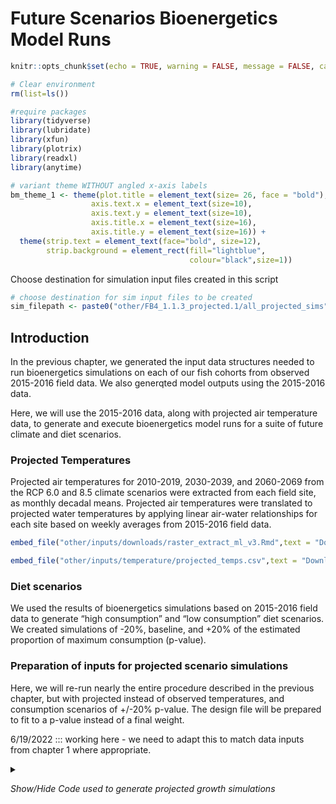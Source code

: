 # Future Scenarios Bioenergetics Model Runs

```r
knitr::opts_chunk$set(echo = TRUE, warning = FALSE, message = FALSE, cache=TRUE, collapse=TRUE)
```

```r
# Clear environment
rm(list=ls())

#require packages
library(tidyverse)
library(lubridate)
library(xfun)
library(plotrix)
library(readxl)
library(anytime)

# variant theme WITHOUT angled x-axis labels
bm_theme_1 <- theme(plot.title = element_text(size= 26, face = "bold"),        # plot title
                  axis.text.x = element_text(size=10),
                  axis.text.y = element_text(size=10),                       # x axis text
                  axis.title.x = element_text(size=16),                      # x axis title
                  axis.title.y = element_text(size=16)) +                    # y axis title
  theme(strip.text = element_text(face="bold", size=12),
        strip.background = element_rect(fill="lightblue", 
                                        colour="black",size=1)) 

```

Choose destination for simulation input files created in this script
```r
# choose destination for sim input files to be created
sim_filepath <- paste0("other/FB4_1.1.3_projected.1/all_projected_sims")

```


## Introduction

In the previous chapter, we generated the input data structures needed to run bioenergetics simulations on each of our fish cohorts from observed 2015-2016 field data. We also generqted model outputs using the 2015-2016 data.

Here, we will use the 2015-2016 data, along with projected air temperature data, to generate and execute bioenergetics model runs for a suite of future climate and diet scenarios.

### Projected Temperatures

Projected air temperatures for 2010-2019, 2030-2039, and 2060-2069 from the RCP 6.0 and 8.5 climate scenarios were extracted from each field site, as monthly decadal means. Projected air temperatures were translated to projected water temperatures by applying linear air-water relationships for each site based on weekly averages from 2015-2016 field data.

```r
embed_file("other/inputs/downloads/raster_extract_ml_v3.Rmd",text = "Download draft of methods used to generate projected water temperatures")

```

```r
embed_file("other/inputs/temperature/projected_temps.csv",text = "Download projected air and water temperatures")
```


### Diet scenarios 

We used the results of bioenergetics simulations based on 2015-2016 field data to generate "high consumption" and "low consumption" diet scenarios. We created simulations of -20%, baseline, and +20% of the estimated proportion of maximum consumption (p-value).


### Preparation of inputs for projected scenario simulations

Here, we will re-run nearly the entire procedure described in the previous chapter, but with projected instead of observed temperatures, and consumption scenarios of +/-20% p-value. The design file will be prepared to fit to a p-value instead of a final weight.

6/19/2022 ::: working here - we need to adapt this to match data inputs from chapter 1 where appropriate.

<details>

<summary>

*Show/Hide Code used to generate projected growth simulations*

</summary>


<br>

Choose destination for simulation input files created in this script
```r
# choose destination for sim input files to be created
sim_filepath <- "kenai_juv_salmon_growth_analyses/other/FB4_1.1.3_projected"

```


#### Temperature

Import projected daily mean temperatures for each site/year from google sheet output of "air_water_temps.Rmd"

```r

# 6/19/2022 - from a coding standpoint, re-running all this old code is an atrocious choice. Proceeding as such due to time constraints.


# import daily mean site temperatures
## we will use this structure to match to our projected temps, removing 2015-2016 temperatures later
daily_mean_temps <- read.csv("other/inputs/temperature/observed_water_temp/daily_temp_metrics.csv") %>%
  select(Stream_Name,Site,year,Date,doy,daily_avg_temp) %>% 
  rename(site = Site) %>%
  transform(year = as.factor(year)) %>%
  mutate(month = month(Date)) 

# Projected temperatures are at scale of month/decade/site.  We need to get a projected temp associated w/ each SimDay in present-day sim structure.

# read in projected water temperatures
projected_temps <- read.csv("other/inputs/temperature/projected_temps.csv") %>%
  # remove unneeded columns
  select(-X,-proj_air_Temp_C,-sens_slope,-sens_int,-r_sq,-n_weeks) %>%
  # fix scenario name column
  transform(scenario = str_replace(scenario,"sres","")) %>%
  # select
  select(scenario,decade,month,Site,proj_h2o_Temp_C) %>%
  rename(site = Site) %>%
  # calculate decadal averages for each site/month
  group_by(scenario,decade,site,month) %>%
  summarise(proj_dec_h2o_Temp = mean(proj_h2o_Temp_C),
            h2o_se = std.error(proj_h2o_Temp_C, na.rm = T)) %>%
  mutate(scenario_period = paste0(scenario,"_",decade))


# join projected temperatures to dataframe used for present-day temps
daily_mean_temps <- left_join(daily_mean_temps,projected_temps,by = c("site","month")) %>%
  # replace present-day temperatures with future projected temperatures
  select(-daily_avg_temp) %>%
  select(scenario_period,Stream_Name,site,year,Date,doy,proj_dec_h2o_Temp) %>%
  rename(daily_avg_temp = proj_dec_h2o_Temp)

# temperature dataframe now contains daily inputs from projected/downsacaled temperatures!

# what is the final day with daily air temperature inputs common  to all sites among both years?
z <- daily_mean_temps %>%
  group_by(site,year) %>%
  summarise(min_date = min(Date),
            max_date = max(Date)) %>%
  ungroup() %>%
  summarise(max_mindate = max(min_date),
            min_maxdate = min(max_date))

# julian day with air tempeature inputs common to all sites among both years
yday(z$max_mindate)
yday(z$min_maxdate)

```

Day 232 (Aug 20th) is the latest date with air temperature inputs common to both years

<br>

#### Diet Inputs

For scenarios involving future projections, we will use the same wet masses of prey items calculated in the previous chapter (2015-2016 growth simulations). 


```r
# download wet mass of each prey item assigned to each fish
dir <- "other/outputs/fish_prey_wet_mass.csv"
diet <- read.csv(dir)
embed_file(dir,text = "Download full table of prey wet mass from each fish")
```

<br>

### Define scale of diet and growth input pooling/segregation

We will group fish growth simulation inputs at the space/time scale of:

-   Individual River (pool data among sites within each river)

-   Species (segregate Chinook vs coho)

-   Fish age (age 0 vs 1)


Diet data is pooled at the scale of spp, age, watershed.

For example, an individual cohort of fish could be "Beaver Creek Age 1 Coho" for each simulation (diet/climate)

<details>

<summary>

*Show/Hide Code*

</summary>

```r

#create sum of pooled prey DM for each prey category by fish species and sample event 
wm_sum_by_event <- diet %>%
  
  # choose level of diet input segregation here
  group_by(
    #year,
    #Hydrologic.Segment,
    #season,
    river,
    spp,
    PreyCategory_ED,
    age) %>%
  summarise(sum(wm_mg)) %>%
  rename(wm_sum =`sum(wm_mg)`) %>%
  spread(PreyCategory_ED,wm_sum) %>%
  rowwise() %>%
  # create column for summed dry mass of all prey categories
  mutate(wm_tot = sum(InvertTerrestrial,
                      InvertAquatic_AqOrigin,
                      InvertTerrestrial_AqOrigin,
                      FishEggs,    
                      SalmonEggs, 
                      na.rm = TRUE)) %>%
  mutate(FishEggs = FishEggs/wm_tot,
         # change prey quantities to relative proportions by category
         InvertAquatic_AqOrigin = InvertAquatic_AqOrigin/wm_tot,  
         InvertTerrestrial = InvertTerrestrial/wm_tot,
         InvertTerrestrial_AqOrigin = InvertTerrestrial_AqOrigin/wm_tot,
         SalmonEggs = SalmonEggs/wm_tot) %>%
  rename(Stream_Name = river) %>%
  select(-wm_tot) %>%
  # show only 3 decimal places
  mutate(across(where(is.numeric), round, 3))

```

</details>

<br>

```r
write.csv(wm_sum_by_event,"other/outputs/diet/wet_mass_diet_proportions.csv",row.names = F)

embed_file("other/outputs/diet/wet_mass_diet_proportions.csv",text = "Download wet mass diet proportions by prey category for each fish cohort.")
```

<br>


##### d.) Define temporal extents of simulations
```r
# Define temporal extents of proposed simulations

# NOTE 1/22/18: this code also exists as a script at "/Users/bmeyer/Google Drive/Thesis/R Analysis/Thesis Analyses R Project/Overall_scripts_2015_2016/sampling_periods.R".  Attempted to just source("\path") this script in to the markdown document but, 'source' function prevents knitting through markdown for some reason.  

# define locations of needed spreadsheets w/ diet data
SCTC2015 <- "other/inputs/diet_size_other/2015 EPSCoR SCTC.xlsx"
SCTC2016 <- "other/inputs/diet_size_other/2016_EPSCoR_Aquatic_Ecology_Database.xlsx"

############
#
# 2015
#
###########

#read in specific worksheet containing fishing data
effort2015 <- read_excel(SCTC2015, sheet ="B Fishing Data",skip=2) %>%
  #rename needed columns  
  rename(site.id=Site_ID,
         sample.event=Sample_Event) %>%
  
  #select desired columns
  select(site.id,Reach,River,sample.event,sample.event.num,deploy_dt,collect_dt) %>%
  
  #filter out blanks
  filter(!is.na(sample.event)) %>%
  
  # transform columns to desired classes
  transform(site.id=as.factor(site.id),
            sample.event=as.factor(sample.event),
            sample.event.num=as.factor(sample.event.num)) 


###################
#
# 2016
#
###################

#read in specific worksheet containing fishing data
effort2016 <- read_excel(SCTC2016, sheet = "B Fishing Data",skip=2) %>%
  
  #rename needed columns  
  rename(site.id=Site_ID,
         sample.event=Sample_Event) %>%
  
  #select desired columns
  select(site.id,Reach,River,sample.event,sample.event.num,deploy_dt,collect_dt) %>%
  
  #filter our blanks
  filter(!is.na(sample.event)) %>%
  
  # transform columns to desired classes
  transform(site.id=as.factor(site.id),
            sample.event=as.factor(sample.event),
            sample.event.num=as.factor(sample.event.num)) 


# bind 2015 & 2016 data; format datetimes
effort <- bind_rows(effort2015,effort2016) %>%
  transform(collect_dt = anytime(collect_dt),
            deploy_dt = anytime(deploy_dt)) %>%
  mutate(year = year(collect_dt)) %>%
  mutate(site = paste(Reach,River)) %>%
  filter(site != "Upper Ptarmigan Creek")

rm(effort2015,effort2016)
```

<br> HERE

B.) Simulation extents segregated by site
```r

# Define Temporal Extents of proposed simulations 

# "Simulation" temporal extent 
# Time period from first date of each season to first date of following season
## (for projected sims, earliest sample date between both years to latest sample date)

# prepare data to tibble form
sim_extents_by_site <- effort %>% 
  group_by(River,site, year,sample.event,sample.event.num) %>% 
  nest() %>% 
  mutate(season.start = map_dbl(data, ~min(.$deploy_dt)),
         season.end = map_dbl(data, ~min(.$deploy_dt))
         ) %>%
  transform(season.start = anytime(season.start),
            season.end = anytime(season.end)) %>%
  arrange(site,year,sample.event) 

# prepare data such that end of one season is beginning of next
t15 <- sim_extents_by_site %>% 
  filter(year == 2015) %>%
  mutate(season.end_x = lead(season.end)) %>%
  select(-season.end) %>%
  arrange(River,year,sample.event)

t16 <- sim_extents_by_site %>% 
  filter(year == 2016) %>%
  mutate(season.end_x = lead(season.end)) %>%
  select(-season.end) %>%
  arrange(River,year,sample.event)

# prepare data such that final season of each year has duration of 30 days.
# 2015 had 3 seasons, 2016 had 4 seasons.

t_end15 <- t15 %>%
  filter(sample.event.num == 3) %>%
  mutate(season.end = season.start + days(30)) %>%
  select(-season.end_x)

t_end16 <- t16 %>%
  filter(sample.event.num == 4) %>%
  mutate(season.end = season.start + days(30)) %>%
  select(-season.end_x)

t_end15_1 <- t15 %>%
  filter(sample.event.num != 3) %>%
  rename(season.end = season.end_x)

t_end16_1 <- t16 %>%
  filter(sample.event.num != 4) %>%
  rename(season.end = season.end_x) %>%
  filter(sample.event != "MPC-2016-3")

# NOTE: there was no 4th visit in 2016 to Middle Ptarmigan Creek due to logistical reasons and low CPUE.  Final season temporal extent is manually assigned here
mpc_2016_3 <- t16 %>%
  filter(sample.event == "MPC-2016-3") %>%
  select(-season.end_x) %>%
  mutate(season.end = season.start + days(30))

# final version of simulation extents
sim_extents_by_site <- bind_rows(t_end15_1,t_end15,t_end16_1,t_end16,mpc_2016_3) %>%
  rename(Stream_Name = River,
         sim.start = season.start,
         sim.end = season.end) %>%
  transform(year = as.factor(year)) %>%
  mutate(season = fct_recode(as.factor(sample.event.num), #code sampling events as seasons
                             "Early Summer"="1", 
                             "Mid-Summer" = "2",
                             "Late Summer" ="3",
                             "Fall" = "4")) %>%
  select(-data) %>%
  mutate(days = round(sim.end - sim.start))

# remove temporary objects
rm(t_end15,t_end15_1,t_end16,t_end16_1,mpc_2016_3)

# 6/4/19 edits: get duration of days from earliest to latest doy site visits
sim_extents_by_stream1 <- sim_extents_by_site %>%
  group_by(Stream_Name,site) %>%
  mutate(sim.start.doy = yday(sim.start),
         sim.end.doy = yday(sim.end)) %>%
  summarise(sim.start1 = min(sim.start.doy),
            sim.end1 = max(sim.end.doy)) %>%
  mutate(days = sim.end1 - sim.start1) %>%
  rename(sim.start = sim.start1,
         sim.end = sim.end1)

```

<br>

```r
# match temporal extent of simulated diet proportion data to simulation date if it exists. 
diet_prop_seasons <- left_join(wm_sum_by_event,sim_extents_by_stream1) %>%
  #select(-`<NA>`) %>%
  transform(days = as.double(days))

```

<br>

We want each sim to be the duration of earliest site visit to latest site visit, and for diet props to be the mean of all sample events for that drainage by spp/age.

```r

# extend diet props down length of season
# diet proportions are static throughout season for now, can consider other approaches later
sim_diet_days <- diet_prop_seasons[rep(seq_len(nrow(diet_prop_seasons)),diet_prop_seasons[,"days"]), ]

# add a row # ("SimDay") per row within each desired sim group, 
sim_diet_days <- sim_diet_days %>%
  mutate(sim_name = paste0(site,"_",
                           spp,"_",
                           "Age","_",
                           age)) %>%
  group_by(sim_name) %>%
  mutate(SimDay = row_number()) 

```

<br>



```r
# In the following chapter, we will need a way to match up the generic sim temporal extent data (Day 1 --> Day Y) with the actual julian days (Day X --> Day Y). Here we will export such a csv table for later use.

sim_days_tbl <- sim_diet_days %>%
  select(sim.start,sim.end,sim_name,SimDay)
write.csv(sim_days_tbl,"other/outputs/sim_days_tbl.csv", row.names = F)

```




```r
# join daily mean temperatures with diet proportions

# 1.) create sim_diet_days object with identical diet props for each iteration of scenario_decade

sim_diet_days_2030_rcp60 <- sim_diet_days %>%
  mutate(scenario_period = "rcp60_2030_2039")

sim_diet_days_2030_rcp85 <- sim_diet_days %>%
  mutate(scenario_period = "rcp85_2030_2039")

sim_diet_days_2060_rcp60 <- sim_diet_days %>%
  mutate(scenario_period = "rcp60_2060_2069")

sim_diet_days_2060_rcp85 <- sim_diet_days %>%
  mutate(scenario_period = "rcp85_2060_2069")

sim_diet_days_2010_rcp60 <- sim_diet_days %>%
  mutate(scenario_period = "rcp60_2010_2019")

sim_diet_days_2010_rcp85 <- sim_diet_days %>%
  mutate(scenario_period = "rcp85_2010_2019")

sim_diet_days <- bind_rows(sim_diet_days_2030_rcp60,
               sim_diet_days_2030_rcp85,
               sim_diet_days_2060_rcp60,
               sim_diet_days_2060_rcp85,
               sim_diet_days_2010_rcp60,
               sim_diet_days_2010_rcp85) %>%
  # create doy column
  mutate(doy = sim.start + SimDay)


# we only need one year of the dataframe "daily_mean_temps"
daily_mean_temps <- daily_mean_temps %>%
  mutate(year = year(Date)) %>%
  filter(year == 2016) %>%
  select(-year) %>%
  mutate_all(funs(str_replace(., "_2010", "_2010_2019"))) %>%
  mutate_all(funs(str_replace(., "_2030", "_2030_2039"))) %>%
  mutate_all(funs(str_replace(., "_2060", "_2060_2069"))) %>%
  transform(doy = as.numeric(doy))


```




```r

# join downscaled/projected temps to diet data frame

## first: prepare projected temperatures to be joined by MONTH instead of day, so that temporal extent of temps and diet data can match
daily_mean_temps %<>%
  mutate(month = month(Date)) %>%
  select(-Date,-doy) %>%
  distinct()

## next: prep sim_diet_days to be joined to projected temps by month
## we need sim_diet_days to retain a date so we can extract a month
## create month column
library(magrittr)

sim_diet_days %<>%
  mutate(date = as.Date(doy,origin = as.Date("2015-01-01")),
         month = month(date),
         doy = yday(date)) %>%
  select(-doy,-date)

## join diet data and projected temp data
sim_diet_days  <- left_join(sim_diet_days,daily_mean_temps, by=c("site",
                                                                 "scenario_period",
                                                                 "month",
                                                                 "Stream_Name")) %>%
  rename(avg_temp = daily_avg_temp) %>%
  # eliminate instances where paired diet data does not exist with temp data
  filter(!is.na(avg_temp))

# remove extraneous dfs
rm(sim_diet_days_2030_rcp60, sim_diet_days_2030_rcp85, sim_diet_days_2060_rcp60, sim_diet_days_2060_rcp85, sim_diet_days_2010_rcp60, sim_diet_days_2010_rcp85)

```


On 6/24/2022 when attempting to use FB4 v1.1.3 to run projected simulations, the app will not proceed after simulation #18. The reason appears to be that within some main input folders, there is a mismatch between the extent of diet sim data and temp sim data. We want to get these two temporal extents to match... 

These instances occur because in some cases observed water/air temp data did not extend in to late summer, whereas projected data can.

Modified/resolved 6/24/2022, joined diet to data by month instead of day.

```r
# export table of diet proportions for each cohort for table 2 in ms
diet_prop_tbl <- sim_diet_days %>%
  ungroup() %>%
  filter(age != 2) %>%
  select(Stream_Name,spp,age,
         FishEggs,InvertAquatic_AqOrigin,
         InvertTerrestrial,InvertTerrestrial_AqOrigin,
         SalmonEggs) %>%
  distinct()

# export table
write.csv(diet_prop_tbl,"other/outputs/diet_props_tbl2.csv",row.names = F)
```




```r

 # arrange and rename columns to format identical as in "InputFileTemplate" for bioenergetics modeling
sim_diet_days <- sim_diet_days %>%
  rename(diet1 = FishEggs,
         diet2 = InvertAquatic_AqOrigin,
         diet3 = InvertTerrestrial,
         diet4 = InvertTerrestrial_AqOrigin,
         diet5 = SalmonEggs,
         Temp = avg_temp) %>%
  # add in blank columns 7-10 to match InputFileTemplate format
  mutate(diet6 = 0,
         diet7 = 0,
         diet8 = 0,
         diet9 = 0,
         diet10 = 0) %>%
  # select desired columns  
  select(SimDay,Temp,
         contains("Diet"),
         sim_name,spp,scenario_period) %>%
  # ensure that list of dataframes and list of dataframe names match up order in next step
  arrange(sim_name) %>%
  # round decimals to two digits
  mutate_if(is.numeric, funs(round(., 1))) %>%
  # filter out simulation days with no temperature data; trim lengths of sims to days w/ sims
  filter(!is.na(Temp)) 
  
#replace all NA's with 0's
sim_diet_days[is.na(sim_diet_days)] <- 0

# eliminate simulations where diet inputs are all zeros (not possible to run a simulation)
# a.) create dataframe that conatins sim names with zero diet content
#zero_sims <- sim_diet_days %>%
# select(-spp) %>%
#  group_by(sim_name) %>% 
#  #summarise_each(funs(sum)) %>%
#  # sum across columns with diet proportions
#  mutate(sum = select(diet1,diet2) %>% apply(1, sum, na.rm=TRUE))
#  mutate(diet_prop_sum = rowSums(diet1,diet2,diet3,diet4,diet5,diet6,diet7,diet8,diet9,diet10, na.rm = T)) %>%
#  select(sim_name, diet_prop_sum) %>%
  # filter to create dataframe of simulations with zero diet content
#  filter(diet_prop_sum == 0)



# export names of simulations with zero diet mass to google sheet for later reference

# code below hastagged out b/c there are already no samples included w/ zero diet mass

## remove any existing googlesheet resulting from previous runs of this script
#zero_sims_gs <- gs_title("zero_diet_mass_sims")
#gs_delete(zero_sims_gs)
## write new sheet with data
#gs_new("zero_diet_mass_sims", input = zero_sims)

# b.) use above table to remove simulatins with zero diet content
#sim_diet_days <- anti_join(sim_diet_days,zero_sims)

# correct SimDay assignment column...
sim_diet_days <- sim_diet_days %>%
  select(-SimDay) %>%
  group_by(sim_name,scenario_period,spp) %>%
  mutate(SimDay = row_number()) %>%
  # arrange columns in desired order
    select(SimDay,Temp,diet1,diet2,diet3,diet4,diet5,diet6,diet7,diet8,diet9,diet10,sim_name,spp,scenario_period)

```

```r
# How many simulations included?
#(n_sims <- nrow(sim_size_inputs_list))

```
There are `r n_sims` distinct simulations included in bioenergetics modeling efforts.


Alter sim names to specify decade, scenario, and diet inputs of simulations
```r
# 
sim_diet_days <- sim_diet_days %>%
  ungroup() %>%
  mutate(sim_name = paste0(scenario_period,"_",sim_name)) %>%
  select(-scenario_period) 

```


<br>

a.) water temperature csv file export prep

```r

# export water temperature csv files

## select desired variables
watertemps <- sim_diet_days %>%
  select(SimDay,Temp,sim_name,spp) %>%
  rename(day = SimDay,
         temperature = Temp) %>%
#recreate grouping variable
  group_by(sim_name)

# create individual dataframes for each species
watertemps_coho <- watertemps %>%
  filter(spp == "Coho") %>%
  select(-spp)

watertemps_chnk <- watertemps %>%
  filter(spp == "Chinook") %>%
  select(-spp)

# split up all data in to lists of individual simulations by year, river, species, age, and season
watertemps_list_coho <- split.data.frame(watertemps_coho, watertemps_coho$sim_name)
watertemps_list_chnk <- split.data.frame(watertemps_chnk, watertemps_chnk$sim_name)

# remove column containing name of simulation from all objects in list
watertemps_list_coho <- lapply(watertemps_list_coho, function(x) x[!(names(x) %in% c("sim_name"))])
watertemps_list_chnk <- lapply(watertemps_list_chnk, function(x) x[!(names(x) %in% c("sim_name"))])

```

<br>

b.) diet proportion csv file export prep
```r

# export diet proportion csv files

## select desired variables
dietprops <- sim_diet_days %>%
  select(-Temp) %>%
  rename(day = SimDay) %>%
#recreate grouping variable
  group_by(sim_name)

# create individual dataframes for each species
dietprops_coho <- dietprops %>%
  filter(spp == "Coho") %>%
  select(-spp)

dietprops_chnk <- dietprops %>%
  filter(spp == "Chinook") %>%
  select(-spp)

# split up all data in to lists of individual simulations by year, river, species, age, and season
dietprops_list_coho <- split.data.frame(dietprops_coho, dietprops_coho$sim_name)
dietprops_list_chnk <- split.data.frame(dietprops_chnk, dietprops_chnk$sim_name)

# remove column containing name of simulation from all objects in list
dietprops_list_coho <- lapply(dietprops_list_coho, function(x) x[!(names(x) %in% c("sim_name"))])
dietprops_list_chnk <- lapply(dietprops_list_chnk, function(x) x[!(names(x) %in% c("sim_name"))])

```

<br>

```r

# eliminate overall existing directory and contents if applicable
unlink(sim_filepath, recursive = T)

# create overall directory destination for input files
dir.create(sim_filepath)

# name directory paths
chnk_dir <- paste0(sim_filepath,"/","chnk","/")
coho_dir <- paste0(sim_filepath,"/","coho","/")

# create directory destinations for input files
dir.create(chnk_dir)
dir.create(coho_dir)

```

<br>

# export chinook diet proportions to csv files
```r

# get names of all simulations in a list
dietprops_names_chnk <- dietprops_chnk %>%
  select(sim_name) %>%
  distinct()
dietprops_names_chnk <- as.list(dietprops_names_chnk)

# create sub-directory for each simulation
## get simulation names
### chinook
dietprops_names_chnk <- as.data.frame(dietprops_names_chnk) %>%
  mutate(folder_dir = paste0(chnk_dir,sim_name),
         diet_csv_dir1 = paste0(chnk_dir,"Diet_prop_",sim_name,".csv"), 
         diet_csv_dir2 = paste0(folder_dir,"/","Diet_prop_",sim_name,".csv"),
         diet_csv_dir3 = paste0(folder_dir,"/","Diet_prop",".csv"))

# create individual folders named after each simulation
Map(dir.create,
    dietprops_names_chnk$folder_dir)

# write diet proportion csv files
mapply(write.table,row.names = F, sep=",",
       dietprops_list_chnk, file = paste0(chnk_dir,"Diet_prop","_", names(dietprops_list_chnk),".csv"))

# move output files from chnk directory to individual simulation folders
Map(file.rename,
    from = dietprops_names_chnk$diet_csv_dir1,
    to = dietprops_names_chnk$diet_csv_dir2)

# rename each diet proportion csv file as "Diet_prop" to prepare for input to FB4
Map(file.rename,
    from = dietprops_names_chnk$diet_csv_dir2,
    to = dietprops_names_chnk$diet_csv_dir3)

# results: "Diet_prop.csv" exists in a named folder for each simulation

```

<br>

# export chinook temperature data to csv files
```r

# get names of all simulations in a list
watertemps_names_chnk <- watertemps_chnk %>%
  select(sim_name) %>%
  distinct()
watertemps_names_chnk <- as.list(watertemps_names_chnk)

# create sub-directory for each simulation
## get simulation names
### chinook
watertemps_names_chnk <- as.data.frame(watertemps_names_chnk) %>%
  mutate(folder_dir = paste0(chnk_dir,sim_name),
         diet_csv_dir1 = paste0(chnk_dir,"Temperature_",sim_name,".csv"), 
         diet_csv_dir2 = paste0(folder_dir,"/","Temperature_",sim_name,".csv"),
         diet_csv_dir3 = paste0(folder_dir,"/","Temperature",".csv"))

# create individual folders named after each simulation
Map(dir.create,
    watertemps_names_chnk$folder_dir)

# write temperature csv files
mapply(write.table,row.names = F, sep=",",
       watertemps_list_chnk, file = paste0(chnk_dir,"Temperature","_", names(watertemps_list_chnk),".csv"))

# move output files from chnk directory to individual simulation folders
Map(file.rename,
    from = watertemps_names_chnk$diet_csv_dir1,
    to = watertemps_names_chnk$diet_csv_dir2)

# rename each diet proportion csv file as "Diet_prop" to prepare for input to FB4
Map(file.rename,
    from = watertemps_names_chnk$diet_csv_dir2,
    to = watertemps_names_chnk$diet_csv_dir3)

# results: "Temperature.csv" exists in a named folder for each simulation

```

<br>

# export coho diet proportions to csv files
```r

# get names of all simulations in a list
dietprops_names_coho <- dietprops_coho %>%
  select(sim_name) %>%
  distinct()
dietprops_names_coho <- as.list(dietprops_names_coho)

# create sub-directory for each simulation
## get simulation names
dietprops_names_coho <- as.data.frame(dietprops_names_coho) %>%
  mutate(folder_dir = paste0(coho_dir,sim_name),
         diet_csv_dir1 = paste0(coho_dir,"Diet_prop_",sim_name,".csv"), 
         diet_csv_dir2 = paste0(folder_dir,"/","Diet_prop_",sim_name,".csv"),
         diet_csv_dir3 = paste0(folder_dir,"/","Diet_prop",".csv"))

# create individual folders named after each simulation
Map(dir.create,
    dietprops_names_coho$folder_dir)

# write diet proportion csv files
mapply(write.table,row.names = F, sep=",",
       dietprops_list_coho, file = paste0(coho_dir,"Diet_prop","_", names(dietprops_list_coho),".csv"))

# move output files from coho directory to individual simulation folders
Map(file.rename,
    from = dietprops_names_coho$diet_csv_dir1,
    to = dietprops_names_coho$diet_csv_dir2)

# rename each diet proportion csv file as "Diet_prop" to prepare for input to FB4
Map(file.rename,
    from = dietprops_names_coho$diet_csv_dir2,
    to = dietprops_names_coho$diet_csv_dir3)

# results: "Diet_prop.csv" exists in a named folder for each simulation

```

<br>

# export coho temperature data to csv files
```r

# get names of all simulations in a list
watertemps_names_coho <- watertemps_coho %>%
  select(sim_name) %>%
  distinct()
watertemps_names_coho <- as.list(watertemps_names_coho)

# create sub-directory for each simulation
## get simulation names
watertemps_names_coho <- as.data.frame(watertemps_names_coho) %>%
  mutate(folder_dir = paste0(coho_dir,sim_name),
         diet_csv_dir1 = paste0(coho_dir,"Temperature_",sim_name,".csv"), 
         diet_csv_dir2 = paste0(folder_dir,"/","Temperature_",sim_name,".csv"),
         diet_csv_dir3 = paste0(folder_dir,"/","Temperature",".csv"))

# create individual folders named after each simulation
Map(dir.create,
    watertemps_names_coho$folder_dir)

# write diet proportion csv files
mapply(write.table,row.names = F, sep=",",
       watertemps_list_coho, file = paste0(coho_dir,"Temperature","_", names(watertemps_list_coho),".csv"))

# move output files from coho directory to individual simulation folders
Map(file.rename,
    from = watertemps_names_coho$diet_csv_dir1,
    to = watertemps_names_coho$diet_csv_dir2)

# rename each diet proportion csv file as "Diet_prop" to prepare for input to FB4
Map(file.rename,
    from = watertemps_names_coho$diet_csv_dir2,
    to = watertemps_names_coho$diet_csv_dir3)

# results: "Temperature.csv" exists in a named folder for each simulation

```

<br>

Final outcome so far: diet proportions and water temperature at scale of year/site/spp/age by day w/ water temp, stored in local directory named after the simulation

<br>

Task: include the other (constant) files necessary in each folder as is found in each "Main Inputs" folder for FB4:

-Indigestable_Prey.csv
-Pred_E.csv
-Prey_E.csv

These values remain constant for all simulations.

```r
# write the three constant Main Input files to local directory folder

## Indigestible prey
day <- c(1,365)
diet1 <- .03
diet2 <- .17
diet3 <- .17
diet4 <- .17
diet5 <-  .03 
diet6 <- 0
diet7 <- 0
diet8 <- 0 
diet9 <- 0
diet10 <- 0

# collate to data frame
Indigestible_Prey <- data.frame(day,diet1,diet2,diet3,diet4,diet5,
                                diet6,diet7,diet8,diet9,diet10)

# write file
dir_projected_main_inputs <- "other/FB4_1.1.3_projected.1/projected_main_inputs/"
unlink(dir_projected_main_inputs, recursive = T)
dir.create(dir_projected_main_inputs)
write.csv(Indigestible_Prey, paste0(dir_projected_main_inputs,"Indigestible_Prey.csv"), row.names = F)

  
## Pred_E.csv
predator <- 5000
# collate to data frame
Pred_E <- data.frame(day,predator)
# write file
write.csv(Pred_E, paste0(dir_projected_main_inputs,"Pred_E.csv"), row.names = F)


## Prey_E.csv
### see googlesheet "EPSCoR_SCTC_Prey_Energy_Densities"
diet1 <- 5235 # FishEggs
diet2 <- 3365 # InvertAquatic_AqOrigin
diet3 <- 5250 # InvertTerrestrial
diet4 <- 4225 # InvertTerrestrial_AqOrigin
diet5 <- 9000 # SalmonEggs
diet6 <- 0
diet7 <- 0
diet8 <- 0
diet9 <- 0
diet10 <- 0
  
Prey_E <- data.frame(day,diet1,diet2,diet3,diet4,diet5,
                     diet6,diet7,diet8,diet9,diet10)

write.csv(Prey_E, paste0(dir_projected_main_inputs,"Prey_E.csv"), row.names = F)

```


<br>

Approach: same as other csv exports; create list of dataframes and use mapply to export to folder of each individual simulation's folder

# chinook 

Indigestible_Prey.csv
```r
# get master copy file directory for indigestible prey
ip_dir <- "other/FB4_1.1.3_projected.1/projected_main_inputs/Indigestible_Prey.csv"

# Get list of folders in directory destination
z <- as.data.frame(list.dirs(path = chnk_dir)) 
z <- as.data.frame(z[-1, ], drop = F) 
colnames(z) <- "sim_dir"
z <- z %>%
  mutate(simx = str_replace(z$sim_dir,"//","/")) %>%
  select(-sim_dir) %>%
  mutate(sim_dir = paste0(simx,"/","Indigestible_Prey",".csv")) %>%
  select(-simx)
  
# write same csv file to all simulation sub-folders
Map(file.copy,
    from = ip_dir,
    to = z$sim_dir,
    overwrite = T)
  
```

<br>

Pred_E csv file export

# chinook Pred_E.csv
```r
# get master copy file directory for indigestible prey
pe_dir <- "other/FB4_1.1.3_projected.1/projected_main_inputs/Pred_E.csv"

# Get list of folders in directory destination
z <- as.data.frame(list.dirs(path = chnk_dir)) 
z <- as.data.frame(z[-1, ], drop = F) 
colnames(z) <- "sim_dir"
z <- z %>%
  mutate(simx = str_replace(z$sim_dir,"//","/")) %>%
  select(-sim_dir) %>%
  mutate(sim_dir = paste0(simx,"/","Pred_E",".csv")) %>%
  select(-simx)
  
# write same csv file to all simulation sub-folders
Map(file.copy,
    from = pe_dir,
    to = z$sim_dir,
    overwrite = T)
  
```

<br>

Prey_E export

# chinook Prey_E.csv
```r
# get master copy file directory for indigestible prey
prey_dir <- "other/FB4_1.1.3_projected.1/projected_main_inputs/Prey_E.csv"

# Get list of folders in directory destination
z <- as.data.frame(list.dirs(path = chnk_dir)) 
z <- as.data.frame(z[-1, ], drop = F) 
colnames(z) <- "sim_dir"
z <- z %>%
  mutate(simx = str_replace(z$sim_dir,"//","/")) %>%
  select(-sim_dir) %>%
  mutate(sim_dir = paste0(simx,"/","Prey_E",".csv")) %>%
  select(-simx)
  
# write same csv file to all simulation sub-folders
Map(file.copy,
    from = prey_dir,
    to = z$sim_dir,
    overwrite = T)
  
```


<br>

# coho 

Indigestible_Prey.csv
```r
# get master copy file directory for indigestible prey
#ip_dir <- already made

# Get list of folders in directory destination
z <- as.data.frame(list.dirs(path = coho_dir)) 
z <- as.data.frame(z[-1, ], drop = F) 
colnames(z) <- "sim_dir"
z <- z %>%
  mutate(simx = str_replace(z$sim_dir,"//","/")) %>%
  select(-sim_dir) %>%
  mutate(sim_dir = paste0(simx,"/","Indigestible_Prey",".csv")) %>%
  select(-simx)
  
# write same csv file to all simulation sub-folders
Map(file.copy,
    from = ip_dir,
    to = z$sim_dir,
    overwrite = T)
  
```

<br>

Pred_E csv file export

# coho Pred_E.csv
```r
# get master copy file directory for indigestible prey
#pe_dir <- already exists

# Get list of folders in directory destination
z <- as.data.frame(list.dirs(path = coho_dir)) 
z <- as.data.frame(z[-1, ], drop = F) 
colnames(z) <- "sim_dir"
z <- z %>%
  mutate(simx = str_replace(z$sim_dir,"//","/")) %>%
  select(-sim_dir) %>%
  mutate(sim_dir = paste0(simx,"/","Pred_E",".csv")) %>%
  select(-simx)
  
# write same csv file to all simulation sub-folders
Map(file.copy,
    from = pe_dir,
    to = z$sim_dir,
    overwrite = T)
  
```

<br>

Prey_E export

# coho Prey_E.csv
```r
# get master copy file directory for indigestible prey
#prey_dir <- already exists

# Get list of folders in directory destination
z <- as.data.frame(list.dirs(path = coho_dir)) 
z <- as.data.frame(z[-1, ], drop = F) 
colnames(z) <- "sim_dir"
z <- z %>%
  mutate(simx = str_replace(z$sim_dir,"//","/")) %>%
  select(-sim_dir) %>%
  mutate(sim_dir = paste0(simx,"/","Prey_E",".csv")) %>%
  select(-simx)
  
# write same csv file to all simulation sub-folders
Map(file.copy,
    from = prey_dir,
    to = z$sim_dir,
    overwrite = T)
  
```

<br>

Prep Initial settings single csv file for intake into Fishbioenergetics 4.1

All input files are exported to local directory at the scale of site/spp/age.  We now want to create a file of all simulations to be performed.  This will include a set fit to the mean and +/- 20% the Cmax value associated with this site/spp/age

<br>

Note: if we are going to use diet proportion inputs grouped within a watershed for projected sims, we should use that same scale of input for the 2015-2016 sims too to obtain Cmax values.  Done 7/5/19.



-Fit simulations to Cmax value for each site
a.) using mean/min/max consumption from empirical sims
b.) using mean 20% +/- Cmax values from empirical sims


<br>


<br>

b.) sim inputs for mean and  20% +/- consumption values, NEW PARAMETERS
```r
library(janitor)

# from manuscript: "Future salmon growth was projected from May 26th to Sept 4th. The start date was the earliest day of available fish weight data common to all sites and fieldwork years and the end date was calculated as the earliest final fish sampling event (August 6th) plus an additional 30 days to include the remaining summer season. Starting weight for each scenario simulation was the mean weight (either observed or linearly interpolated) on May 26th from the simulations of current conditions."

# import results (p-values) from 2015-2016 bioenerg output
fb4_2015_2016_output_dir <- "other/FB4_1.1.3_2015_2016.1/FB4_2015_2016_models_new_parameters.csv"

# prep
cmax_stats_pct <- read.csv(fb4_2015_2016_output_dir) %>%
  clean_names() %>%
  # mutate sim name
  rename(Simulation = run_name) %>%
  separate(Simulation, into = c("year","season","site","spp","e","age"),sep = "_") %>%
  separate(site, into = c("reach","river1","river2"), remove = F) %>%
  mutate(Stream_Name = paste(river1,river2)) %>%
  # retain needed columns
  select(spp,age,year,season,site,reach,initial_w,p_value,Stream_Name)


## calculate duration between start and end doy
min_sim_date <- yday(ymd("2015-05-26"))
max_sim_date <- yday(ymd("2015-09-04"))
sim_duration <- max_sim_date - min_sim_date

## calculate mean p-val by watershed, spp, age
mean_pvals <- cmax_stats_pct %>%
  group_by(Stream_Name,spp,age) %>%
  summarise(mean_pval = mean(p_value))

## calculate mean initial weight by age, spp, site
mean_start_w <- cmax_stats_pct %>%
  filter(season == "Early Summer") %>%
  group_by(Stream_Name,spp,age,site) %>%
  summarise(mean_init_w = mean(initial_w))

# join sim duration, mean p-vals, and start weights
init_file_dat <- left_join(mean_start_w,mean_pvals) %>%
  # retain mean p_val and calculate 20 % +/- consumption from each site, by site,spp,age
  mutate(`20plus_pval` = mean_pval*1.2,
         `20minus_pval` = mean_pval*0.8) %>%
  # reshape to long
  pivot_longer(cols = c("mean_pval","20plus_pval","20minus_pval")) %>%
  rename("consumption_scenario" = "name") %>%
  
  # specify simulation cohort
  mutate(Simulation = paste0(site,"_",spp,"_Age_",age))
  

# replicate inputs for all temperature scenarios, collate in to single dataframe
`2030_rcp60` <- init_file_dat %>%
  mutate(Simulation = paste0("rcp60","_","2030_2039","_",Simulation))
`2030_rcp85` <- init_file_dat %>%
  mutate(Simulation = paste0("rcp85","_","2030_2039","_",Simulation))
`2060_rcp60` <- init_file_dat %>%
  mutate(Simulation = paste0("rcp60","_","2060_2069","_",Simulation))
`2060_rcp85` <- init_file_dat %>%
  mutate(Simulation = paste0("rcp85","_","2060_2069","_",Simulation))
`2010_2019_rcp60` <- init_file_dat %>%
  mutate(Simulation = paste0("rcp60","_","2010_2019","_",Simulation))
`2010_2019_rcp85` <- init_file_dat %>%
  mutate(Simulation = paste0("rcp85","_","2010_2019","_",Simulation))
sim_size_inputs_FB4.1 <- bind_rows(`2030_rcp60`,
                                   `2030_rcp85`,
                                   `2060_rcp60`,
                                   `2060_rcp85`,
                                   `2010_2019_rcp60`,
                                   `2010_2019_rcp85`)  


# create design file

# 6/19/2022 --- first: we need to ensure that the "sim_size_inputs_v2" list of unique simulations matches the list of unique sims that we just used to generate main inputs

# get list of unique simulations for which main input files were generated
unique_sims <- data.frame(unique(sim_size_inputs_FB4.1$Simulation))
colnames(unique_sims) <- "sim"

# use the above list to subset list of length/weights for master simulation list file
#sim_size_inputs_FB4.1 <- read_excel("other/inputs/diet_size_other/sim_size_inputs_v2.xlsx",sheet = "lw_data") %>% inner_join(unique_sims)


# 6/19/2022 - there appears to still be a mismatch between the list of "main input" folder directories and the list of simulation names in the design file. Here we will work to diagnose where the mismatch lies, and rectify the two lists.


# Get list of folders in directory for each species
coho_dirs <- as.data.frame(list.dirs(path = "other/FB4_1.1.3_projected.1/all_projected_sims/coho"))
colnames(coho_dirs) <- "dir"
chnk_dirs <- as.data.frame(list.dirs(path = "other/FB4_1.1.3_projected.1/all_projected_sims/chnk"))
colnames(chnk_dirs) <- "dir"
folder_dirs <- bind_rows(coho_dirs,chnk_dirs) %>%
  clean_names() %>%
  separate(dir,sep = "/",into = c("a","b","c","d","sim")) %>%
  filter(!is.na(sim)) %>%
  select("sim") %>%
  rename("Simulation" = "sim")

# again, use the above list to subset list of length/weights for master simulation list file
sim_size_inputs_FB4.1 %<>% 
  inner_join(folder_dirs)


# create design input file for projected simulations, specifying these are results from NEW PARAMETERS (plumb & moffit 2015)
design_projected_new_parameters <- sim_size_inputs_FB4.1 %>%
  ungroup() %>%
  # mutate column with species abbreviations
  mutate(spp_v2 = case_when(
      spp == "Coho" ~ "coho",
      spp == "Chinook" ~ "chnk")) %>%
  mutate(
    NRun = row_number(),
    Run_Name = Simulation,
    Species_Num = case_when(
      spp == "Coho" ~ "22",
      spp == "Chinook" ~ "21"),
    Species_txt = case_when(
      spp == "Coho" ~ "Coho salmon (adult)",
      spp == "Chinook" ~ "Chinook salmon (adult)"),
    Initial_W = mean_init_w,
    fit.to = "p-value",
    fit.to.value = value,
    First_day = 1,
    Last_day = sim_duration,
    N_indiv = 1,
    Oxycal = 13560,
    calc.pop_mort = "FALSE",
    calc.spawn = "FALSE",
    calc.nut = "FALSE",
    calc.contaminant = "FALSE",
    Init_pred_conc = "NA",
    contam_eq = "NA",
    T_File = paste0("all_projected_sims/",spp_v2,"/",Run_Name,"/","Temperature.csv"),
    Diet_File = paste0("all_projected_sims/",spp_v2,"/",Run_Name,"/","Diet_prop.csv"),
    Prey_E_File = paste0("all_projected_sims/",spp_v2,"/",Run_Name,"/","Prey_E.csv"),
    Indigest_Prey_File = paste0("all_projected_sims/",spp_v2,"/",Run_Name,"/","Indigestible_Prey.csv"),
    Pred_E_File = paste0("all_projected_sims/",spp_v2,"/",Run_Name,"/","Pred_E.csv"),
    Mort_File = "NA",
    Reprod_File = "NA",
    Contam_Prey_C_File = "NA",
    Contam_assim_File = "NA",
    Contam_TE_File = "NA",
    Phos_Ae_File = "NA",
    Phos_Co_Pred_File = "NA",
    Phos_Co_Prey_File = "NA",
    Nit_Ae_File = "NA",
    Nit_Co_Pred_File = "NA",
    Nit_Co_Prey_File = "NA",
    FB4_Log_File = "FB4_projected_models.csv",
    .keep = "unused")

# rename simulations names to include info about diet scenarios
design_projected_new_parameters %<>%
  mutate(Run_Name = paste0(consumption_scenario,"_",Run_Name))


# select final column names for input file
# get all column names design file example
design_colnames <- read.csv("other/FB4_1.1.3_2015_2016.1/FB4_Design_Bluegill_1.csv") %>% colnames()

# select from subset of column in example input template
 design_projected_new_parameters %<>%
   ungroup() %>%
  select(one_of(design_colnames))


## save input csv to local directory
# name directory location
input_csv_dir <- "other/FB4_1.1.3_projected.1/design_projected_new_parameters.csv"

# remove any previous output versions
file.remove(input_csv_dir)

# write new csv file
write.csv(design_projected_new_parameters, input_csv_dir, row.names = F)

# 6/19/2022 - app produces output in "FB4_projected_models.csv"
```

<br>

c.) sim inputs for mean and  20% +/- consumption values, OLD PARAMETERS
```r

# import results (p-values) from 2015-2016 bioenerg output
fb4_2015_2016_output_dir <- "other/FB4_1.1.3_2015_2016.1/FB4_2015_2016_models_old_parameters.csv"

# prep
cmax_stats_pct <- read.csv(fb4_2015_2016_output_dir) %>%
  clean_names() %>%
  # mutate sim name
  rename(Simulation = run_name) %>%
  separate(Simulation, into = c("year","season","site","spp","e","age"),sep = "_") %>%
  separate(site, into = c("reach","river1","river2"), remove = F) %>%
  mutate(Stream_Name = paste(river1,river2)) %>%
  # retain needed columns
  select(spp,age,year,season,site,reach,initial_w,p_value,Stream_Name)


## calculate mean p-val by watershed, spp, age
mean_pvals <- cmax_stats_pct %>%
  group_by(Stream_Name,spp,age) %>%
  summarise(mean_pval = mean(p_value))

## calculate mean initial weight by age, spp, site
mean_start_w <- cmax_stats_pct %>%
  filter(season == "Early Summer") %>%
  group_by(Stream_Name,spp,age,site) %>%
  summarise(mean_init_w = mean(initial_w))

# join sim duration, mean p-vals, and start weights
init_file_dat <- left_join(mean_start_w,mean_pvals) %>%
  # retain mean p_val and calculate 20 % +/- consumption from each site, by site,spp,age
  mutate(`20plus_pval` = mean_pval*1.2,
         `20minus_pval` = mean_pval*0.8) %>%
  # reshape to long
  pivot_longer(cols = c("mean_pval","20plus_pval","20minus_pval")) %>%
  rename("consumption_scenario" = "name") %>%
  
  # specify simulation cohort
  mutate(Simulation = paste0(site,"_",spp,"_Age_",age))
  

# replicate inputs for all temperature scenarios, collate in to single dataframe
`2030_rcp60` <- init_file_dat %>%
  mutate(Simulation = paste0("rcp60","_","2030_2039","_",Simulation))
`2030_rcp85` <- init_file_dat %>%
  mutate(Simulation = paste0("rcp85","_","2030_2039","_",Simulation))
`2060_rcp60` <- init_file_dat %>%
  mutate(Simulation = paste0("rcp60","_","2060_2069","_",Simulation))
`2060_rcp85` <- init_file_dat %>%
  mutate(Simulation = paste0("rcp85","_","2060_2069","_",Simulation))
`2010_2019_rcp60` <- init_file_dat %>%
  mutate(Simulation = paste0("rcp60","_","2010_2019","_",Simulation))
`2010_2019_rcp85` <- init_file_dat %>%
  mutate(Simulation = paste0("rcp85","_","2010_2019","_",Simulation))
sim_size_inputs_FB4.1 <- bind_rows(`2030_rcp60`,
                                   `2030_rcp85`,
                                   `2060_rcp60`,
                                   `2060_rcp85`,
                                   `2010_2019_rcp60`,
                                   `2010_2019_rcp85`)  


# create design file

# 6/19/2022 --- first: we need to ensure that the "sim_size_inputs_v2" list of unique simulations matches the list of unique sims that we just used to generate main inputs

# get list of unique simulations for which main input files were generated
unique_sims <- data.frame(unique(sim_size_inputs_FB4.1$Simulation))
colnames(unique_sims) <- "sim"

# use the above list to subset list of length/weights for master simulation list file
#sim_size_inputs_FB4.1 <- read_excel("other/inputs/diet_size_other/sim_size_inputs_v2.xlsx",sheet = "lw_data") %>% inner_join(unique_sims)


# 6/19/2022 - there appears to still be a mismatch between the list of "main input" folder directories and the list of simulation names in the design file. Here we will work to diagnose where the mismatch lies, and rectify the two lists.


# Get list of folders in directory for each species
coho_dirs <- as.data.frame(list.dirs(path = "other/FB4_1.1.3_projected.1/all_projected_sims/coho"))
colnames(coho_dirs) <- "dir"
chnk_dirs <- as.data.frame(list.dirs(path = "other/FB4_1.1.3_projected.1/all_projected_sims/chnk"))
colnames(chnk_dirs) <- "dir"
folder_dirs <- bind_rows(coho_dirs,chnk_dirs) %>%
  clean_names() %>%
  separate(dir,sep = "/",into = c("a","b","c","d","sim")) %>%
  filter(!is.na(sim)) %>%
  select("sim") %>%
  rename("Simulation" = "sim")

# again, use the above list to subset list of length/weights for master simulation list file
sim_size_inputs_FB4.1 %<>% 
  inner_join(folder_dirs)


# create design input file for projected simulations, specifying these are results from OLD PARAMETERS (stewart & ibarra 199?)
design_projected_old_parameters <- sim_size_inputs_FB4.1 %>%
  ungroup() %>%
  # mutate column with species abbreviations
  mutate(spp_v2 = case_when(
      spp == "Coho" ~ "coho",
      spp == "Chinook" ~ "chnk")) %>%
  mutate(
    NRun = row_number(),
    Run_Name = Simulation,
    Species_Num = case_when(
      spp == "Coho" ~ "22",
      spp == "Chinook" ~ "21"),
    Species_txt = case_when(
      spp == "Coho" ~ "Coho salmon (adult)",
      spp == "Chinook" ~ "Chinook salmon (adult)"),
    Initial_W = mean_init_w,
    fit.to = "p-value",
    fit.to.value = value,
    First_day = 1,
    Last_day = sim_duration,
    N_indiv = 1,
    Oxycal = 13560,
    calc.pop_mort = "FALSE",
    calc.spawn = "FALSE",
    calc.nut = "FALSE",
    calc.contaminant = "FALSE",
    Init_pred_conc = "NA",
    contam_eq = "NA",
    T_File = paste0("all_projected_sims/",spp_v2,"/",Run_Name,"/","Temperature.csv"),
    Diet_File = paste0("all_projected_sims/",spp_v2,"/",Run_Name,"/","Diet_prop.csv"),
    Prey_E_File = paste0("all_projected_sims/",spp_v2,"/",Run_Name,"/","Prey_E.csv"),
    Indigest_Prey_File = paste0("all_projected_sims/",spp_v2,"/",Run_Name,"/","Indigestible_Prey.csv"),
    Pred_E_File = paste0("all_projected_sims/",spp_v2,"/",Run_Name,"/","Pred_E.csv"),
    Mort_File = "NA",
    Reprod_File = "NA",
    Contam_Prey_C_File = "NA",
    Contam_assim_File = "NA",
    Contam_TE_File = "NA",
    Phos_Ae_File = "NA",
    Phos_Co_Pred_File = "NA",
    Phos_Co_Prey_File = "NA",
    Nit_Ae_File = "NA",
    Nit_Co_Pred_File = "NA",
    Nit_Co_Prey_File = "NA",
    FB4_Log_File = "FB4_projected_models.csv",
    .keep = "unused")

# rename simulations names to include info about diet scenarios
design_projected_old_parameters %<>%
  mutate(Run_Name = paste0(consumption_scenario,"_",Run_Name))



# select final column names for input file
# get all column names design file example
design_colnames <- read.csv("other/FB4_1.1.3_2015_2016.1/FB4_Design_Bluegill_1.csv") %>% colnames()

# select from subset of column in example input template
 design_projected_old_parameters %<>%
   ungroup() %>%
  select(one_of(design_colnames))


## save input csv to local directory
# name directory location
input_csv_dir <- "other/FB4_1.1.3_projected.1/design_projected_old_parameters.csv"

# remove any previous output versions
file.remove(input_csv_dir)

# write new csv file
write.csv(design_projected_old_parameters, input_csv_dir, row.names = F)

# 6/19/2022 - app produces output in "FB4_projected_models.csv"
```

final result: single input file for FB4.1 listing all the sims, including the % +/- the mean Cmax of each site/spp/age.






working here ::: adapting create_biol_input_v3.rmd from line 873 on down to this new script...


